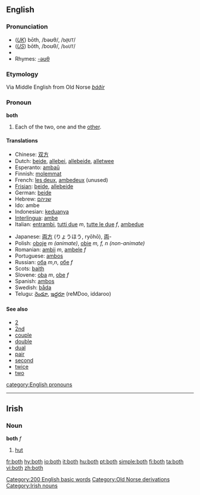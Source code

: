 ==English==

{{rank|thing|set|told|197|both|having|look|heard}}

===Pronunciation===
*(''[[Received Pronunciation|UK]]'') bōth, /bəʊθ/, /<tt>b@UT</tt>/
*(''[[General American|US]]'') bōth, /boʊθ/, /<tt>boUT</tt>/
*{{audio|en-us-both.ogg|Audio (US)}}
*Rhymes: [[Rhymes:English:-əʊθ|-əʊθ]]

===Etymology===
Via Middle English from Old Norse ''[[báðir]]''

===Pronoun===
'''both'''
#Each of the two, one and the [[other]].

====Translations====
{{top}}
*Chinese: [[双方]]
*Dutch: [[beide]], [[allebei]], [[allebeide]], [[alletwee]]
*Esperanto: [[ambaŭ]]
*Finnish: [[molemmat]]
*French: [[les deux]], [[ambedeux]] (unused)
*[[Frisian]]: [[beide]], [[allebeide]]
*German: [[beide]]
*Hebrew: [[שניהם]]
*Ido: ambe
*Indonesian: [[dua|keduanya]]
*[[Interlingua]]: [[ambe]]
*Italian: [[entrambi]], [[tutti due]] ''m'', [[tutte le due]] ''f'', [[ambedue]]
{{mid}}
*Japanese: [[両方]] (りょうほう, ryōhō), [[両]]-
*Polish: [[oboje]] ''m (animate)'', [[obie]] ''m, f, n (non-animate)''
*Romanian: [[ambii]] ''m'', [[ambele]] ''f''
*Portuguese: [[ambos]]
*Russian: [[оба]] ''m'',''n'', [[обе]] ''f''
*Scots: [[baith]]
*Slovene: [[oba]] ''m'', [[obe]] ''f''
*Spanish: [[ambos]]
*Swedish: [[båda]]
*Telugu: [[రెండూ]], [[ఇద్దరూ]] (reMDoo, iddaroo)
{{bottom}}

====See also====
*[[2]]
*[[2nd]]
*[[couple]]
*[[double]]
*[[dual]]
*[[pair]]
*[[second]]
*[[twice]]
*[[two]]

[[category:English pronouns]]
[[Category:200 English basic words]]
[[Category:Old Norse derivations]]

----

==Irish==
===Noun===
'''both''' ''f''

# [[hut]]

[[Category:Irish nouns]]

[[fr:both]]
[[hy:both]]
[[io:both]]
[[it:both]]
[[hu:both]]
[[pt:both]]
[[simple:both]]
[[fi:both]]
[[ta:both]]
[[vi:both]]
[[zh:both]]